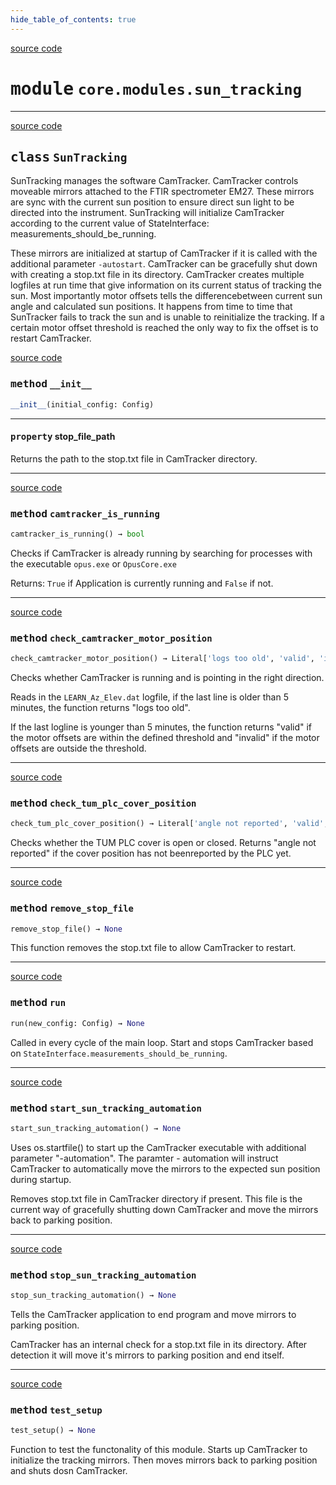 ```yaml
---
hide_table_of_contents: true
---
```


<!-- markdownlint-disable -->

<a href="https://github.com/tum-esm/pyra/tree/main/packages/core/modules/sun_tracking.py#L0" className="SourceCodeLinkBadge">source code</a>

# <kbd>module</kbd> `core.modules.sun_tracking`






---

<a href="https://github.com/tum-esm/pyra/tree/main/packages/core/modules/sun_tracking.py#L13" className="SourceCodeLinkBadge">source code</a>

## <kbd>class</kbd> `SunTracking`
SunTracking manages the software CamTracker. CamTracker controls moveable mirrors attached to the FTIR spectrometer EM27. These mirrors are sync with the current sun position to ensure direct sun light to be directed into the instrument. SunTracking will initialize CamTracker according to the current value of StateInterface: measurements_should_be_running. 

These mirrors are initialized at startup of CamTracker if it is called with the additional parameter `-autostart`. CamTracker can be gracefully shut down with creating a stop.txt file in its directory. CamTracker creates multiple logfiles at run time that give information on its current status of tracking the sun. Most importantly motor offsets tells the differencebetween current sun angle and calculated sun positions. It happens from time to time that SunTracker fails to track the sun and is unable to reinitialize the tracking. If a certain motor offset threshold is reached the only way to fix the offset is to restart CamTracker. 

<a href="https://github.com/tum-esm/pyra/tree/main/packages/core/modules/sun_tracking.py#L30" className="SourceCodeLinkBadge">source code</a>

### <kbd>method</kbd> `__init__`

```python
__init__(initial_config: Config)
```






---

#### <kbd>property</kbd> stop_file_path

Returns the path to the stop.txt file in CamTracker directory. 



---

<a href="https://github.com/tum-esm/pyra/tree/main/packages/core/modules/sun_tracking.py#L129" className="SourceCodeLinkBadge">source code</a>

### <kbd>method</kbd> `camtracker_is_running`

```python
camtracker_is_running() → bool
```

Checks if CamTracker is already running by searching for processes with the executable `opus.exe` or `OpusCore.exe` 

Returns: `True` if Application is currently running and `False` if not. 

---

<a href="https://github.com/tum-esm/pyra/tree/main/packages/core/modules/sun_tracking.py#L264" className="SourceCodeLinkBadge">source code</a>

### <kbd>method</kbd> `check_camtracker_motor_position`

```python
check_camtracker_motor_position() → Literal['logs too old', 'valid', 'invalid']
```

Checks whether CamTracker is running and is pointing in the right direction. 

Reads in the `LEARN_Az_Elev.dat` logfile, if the last line is older than 5 minutes, the function returns "logs too old". 

If the last logline is younger than 5 minutes, the function returns "valid" if the motor offsets are within the defined threshold and "invalid" if the motor offsets are outside the threshold. 

---

<a href="https://github.com/tum-esm/pyra/tree/main/packages/core/modules/sun_tracking.py#L293" className="SourceCodeLinkBadge">source code</a>

### <kbd>method</kbd> `check_tum_plc_cover_position`

```python
check_tum_plc_cover_position() → Literal['angle not reported', 'valid', 'invalid']
```

Checks whether the TUM PLC cover is open or closed. Returns "angle not reported" if the cover position has not beenreported by the PLC yet. 

---

<a href="https://github.com/tum-esm/pyra/tree/main/packages/core/modules/sun_tracking.py#L202" className="SourceCodeLinkBadge">source code</a>

### <kbd>method</kbd> `remove_stop_file`

```python
remove_stop_file() → None
```

This function removes the stop.txt file to allow CamTracker to restart. 

---

<a href="https://github.com/tum-esm/pyra/tree/main/packages/core/modules/sun_tracking.py#L35" className="SourceCodeLinkBadge">source code</a>

### <kbd>method</kbd> `run`

```python
run(new_config: Config) → None
```

Called in every cycle of the main loop. Start and stops CamTracker based on `StateInterface.measurements_should_be_running`. 

---

<a href="https://github.com/tum-esm/pyra/tree/main/packages/core/modules/sun_tracking.py#L151" className="SourceCodeLinkBadge">source code</a>

### <kbd>method</kbd> `start_sun_tracking_automation`

```python
start_sun_tracking_automation() → None
```

Uses os.startfile() to start up the CamTracker executable with additional parameter "-automation". The paramter - automation will instruct CamTracker to automatically move the mirrors to the expected sun position during startup. 

Removes stop.txt file in CamTracker directory if present. This file is the current way of gracefully shutting down CamTracker and move the mirrors back to parking position. 

---

<a href="https://github.com/tum-esm/pyra/tree/main/packages/core/modules/sun_tracking.py#L190" className="SourceCodeLinkBadge">source code</a>

### <kbd>method</kbd> `stop_sun_tracking_automation`

```python
stop_sun_tracking_automation() → None
```

Tells the CamTracker application to end program and move mirrors to parking position. 

CamTracker has an internal check for a stop.txt file in its directory. After detection it will move it's mirrors to parking position and end itself. 

---

<a href="https://github.com/tum-esm/pyra/tree/main/packages/core/modules/sun_tracking.py#L310" className="SourceCodeLinkBadge">source code</a>

### <kbd>method</kbd> `test_setup`

```python
test_setup() → None
```

Function to test the functonality of this module. Starts up CamTracker to initialize the tracking mirrors. Then moves mirrors back to parking position and shuts dosn CamTracker. 


